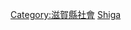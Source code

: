 {{Catnav|頁面分類|各種主題的頁面分類|按國家分類|各國教育|日本教育}}

{{日本行政區劃分類導航|教育}}

[[Category:滋賀縣社會|Category:滋賀縣社會]]
[[Category:日本各都道府縣教育|Shiga]]